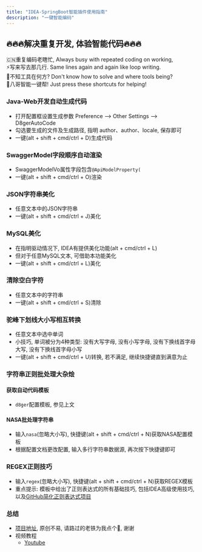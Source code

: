 ```yaml
---
title: "IDEA-SpringBoot智能插件使用指南"
description: "一键智能编码"
---
```


## 🔥🔥🔥解决重复开发, 体验智能代码🔥🔥🔥
🇨🇳重复编码老瞎忙, Always busy with repeated coding on working,  
⚡️写来写去那几行. Same lines again and again like loop writing.  
🌱不知工具在何方? Don't know how to solve and where tools being?  
🍻八哥智能一键帮! Just press these shortcuts for helping!  
 
### Java-Web开发自动生成代码
- 打开配置框设置生成参数 Preference --> Other Settings --> D8gerAutoCode  
- 勾选要生成的文件及生成路径, 指明 author、author、locale, 保存即可
- 一键(alt + shift + cmd/ctrl + D)生成代码

### SwaggerModel字段顺序自动渲染
- SwaggerModelVo属性字段包含`@ApiModelProperty(`
- 一键(alt + shift + cmd/ctrl + O)渲染

### JSON字符串美化
- 任意文本中的JSON字符串
- 一键(alt + shift + cmd/ctrl + J)美化


### MySQL美化
- 在指明驱动情况下, IDEA有提供美化功能(alt + cmd/ctrl + L)
- 但对于任意MySQL文本, 可借助本功能美化
- 一键(alt + shift + cmd/ctrl + L)美化

### 清除空白字符
- 任意文本中的字符串
- 一键(alt + shift + cmd/ctrl + S)清除
### 驼峰下划线大小写相互转换
- 任意文本中选中单词
- 小技巧, 单词被分为4种类型: 没有大写字母, 没有小写字母, 没有下换线首字母大写, 没有下换线首字母小写
- 一键(alt + shift + cmd/ctrl + U)转换, 若不满足, 继续快捷键直到满意为止

### 字符串正则批处理大杂烩
#### 获取自动代码模板
- `d8ger`配置模板, 参见上文

#### NASA批处理字符串
- 输入`nasa`(忽略大小写), 快捷键(alt + shift + cmd/ctrl + N)获取NASA配置模板
- 根据配置文档更改配置, 输入多行字符串数据源, 再次按下快捷键即可

### REGEX正则技巧
- 输入`regex`(忽略大小写), 快捷键(alt + shift + cmd/ctrl + N)获取REGEX模板
- 重点提示: 模板中给出了正则表达式的所有基础技巧, 包括IDEA高级使用技巧, 以及[GitHub简化正则表达式项目](https://github.com/caofanCPU/JavaLambdaInternals)


### 总结
- [项目地址](https://github.com/caofanCPU/D8gerAutoCode), 原创不易, 请路过的老铁为我点个🌟, 谢谢
- 视频教程
    - [Youtube](https://www.youtube.com/watch?v=LZfC2_u-8aE)